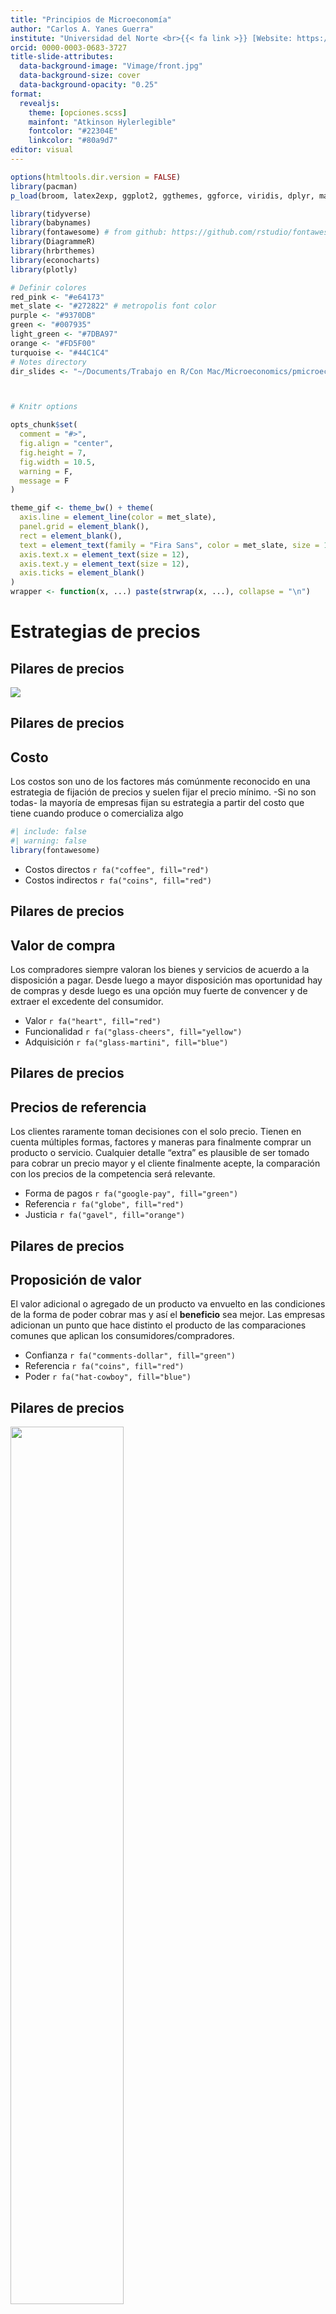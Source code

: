 ```yaml
---
title: "Principios de Microeconomía"
author: "Carlos A. Yanes Guerra"
institute: "Universidad del Norte <br>{{< fa link >}} [Website: https://carlosyanes.netlify.app/](https://carlosyanes.netlify.app/)"
orcid: 0000-0003-0683-3727
title-slide-attributes:
  data-background-image: "Vimage/front.jpg"
  data-background-size: cover
  data-background-opacity: "0.25"
format: 
  revealjs:
    theme: [opciones.scss]
    mainfont: "Atkinson Hylerlegible"
    fontcolor: "#22304E"
    linkcolor: "#80a9d7"
editor: visual
---
```


```r
options(htmltools.dir.version = FALSE)
library(pacman)
p_load(broom, latex2exp, ggplot2, ggthemes, ggforce, viridis, dplyr, magrittr, knitr, parallel, gapminder)

library(tidyverse)
library(babynames)
library(fontawesome) # from github: https://github.com/rstudio/fontawesome
library(DiagrammeR)
library(hrbrthemes)
library(econocharts)
library(plotly)

# Definir colores
red_pink <- "#e64173"
met_slate <- "#272822" # metropolis font color 
purple <- "#9370DB"
green <- "#007935"
light_green <- "#7DBA97"
orange <- "#FD5F00"
turquoise <- "#44C1C4"
# Notes directory
dir_slides <- "~/Documents/Trabajo en R/Con Mac/Microeconomics/pmicroeconomics/Files/Clase 1/"



# Knitr options

opts_chunk$set(
  comment = "#>",
  fig.align = "center",
  fig.height = 7,
  fig.width = 10.5,
  warning = F,
  message = F
)

theme_gif <- theme_bw() + theme(
  axis.line = element_line(color = met_slate),
  panel.grid = element_blank(),
  rect = element_blank(),
  text = element_text(family = "Fira Sans", color = met_slate, size = 17),
  axis.text.x = element_text(size = 12),
  axis.text.y = element_text(size = 12),
  axis.ticks = element_blank()
)
wrapper <- function(x, ...) paste(strwrap(x, ...), collapse = "\n")
```

# Estrategias de precios

## Pilares de precios

![](Vimage/Estp41.png)

## Pilares de precios

:::: fragment
::: callout-note
## Costo

Los [costos]{.reder} son uno de los factores más comúnmente reconocido en una estrategia de fijación de precios y suelen fijar el precio mínimo. -Si no son todas- la mayoría de empresas fijan su estrategia a partir del costo que tiene cuando produce o comercializa algo
:::
::::

::: fragment
```r
#| include: false
#| warning: false
library(fontawesome)
```

-   Costos directos `r fa("coffee", fill="red")`
-   Costos indirectos `r fa("coins", fill="red")`
:::

## Pilares de precios

:::: fragment
::: callout-note
## Valor de compra

Los [compradores]{.alert} siempre valoran los bienes y servicios de acuerdo a la [disposición a pagar]{.blur}. Desde luego a mayor disposición mas oportunidad hay de compras y desde luego es una opción muy fuerte de convencer y de extraer el excedente del consumidor.
:::
::::

::: fragment
-   Valor `r fa("heart", fill="red")`
-   Funcionalidad `r fa("glass-cheers", fill="yellow")`
-   Adquisición `r fa("glass-martini", fill="blue")`
:::

## Pilares de precios

:::: fragment
::: callout-tip
## Precios de referencia

Los [clientes]{.alert} raramente toman decisiones con el solo precio. Tienen en cuenta múltiples formas, factores y maneras para finalmente [comprar]{.cupp} un producto o servicio. Cualquier detalle "extra" es plausible de ser tomado para cobrar un precio mayor y el cliente finalmente acepte, la comparación con los precios de la competencia será relevante.
:::
::::

::: fragment
-   Forma de pagos `r fa("google-pay", fill="green")`
-   Referencia `r fa("globe", fill="red")`
-   Justicia `r fa("gavel", fill="orange")`
:::

## Pilares de precios

:::: fragment
::: callout-important
## Proposición de valor

El [valor]{.alert} adicional o agregado de un producto va envuelto en las condiciones de la forma de poder cobrar mas y así el **beneficio** sea mejor. Las empresas adicionan un punto que hace distinto el producto de las comparaciones comunes que aplican los consumidores/compradores.
:::
::::

::: fragment
-   Confianza `r fa("comments-dollar", fill="green")`
-   Referencia `r fa("coins", fill="red")`
-   Poder `r fa("hat-cowboy", fill="blue")`
:::

## Pilares de precios

::: fragment
![](Vimage/rolesenin.png){width="60%"}
:::

## Pilares de precios

::: fragment
![](Vimage/invprice.png)
:::

## Ecosistema de precios

::: fragment
![](Vimage/c4n2.png){width="80%"}
:::

## Estipulación natural del precio

::: fragment
![](Vimage/c4n3.png)
:::

## Estipulación del precio en pilares

::: fragment
![](Vimage/c4n1.png)
:::

## Estipulación del precio creando valor

::: fragment
![](Vimage/c4n4.png){width="80%"}
:::

## Estipulación del precio creando valor

### Una segunda forma

::: fragment
![](Vimage/c4primboun.png)
:::

## Precios por visión

```r
#| include: false
options(htmltools.dir.version = FALSE)
library(pacman)
p_load(ggthemes, readxl, viridis, knitr, dslabs, gapminder, extrafont, Ecdat, wooldridge, tidyverse, magrittr, janitor, kableExtra, flextable)
# Colores y definición
red_pink <- "#e64173"
met_slate <- "#272822" # metropolis font color 
purple <- "#9370DB"
green <- "#007935"
light_green <- "#7DBA97"
orange <- "#FD5F00"
turquoise <- "#44C1C4"
red <- "#b92e34"

# Knitr opciones
opts_chunk$set(
  comment = "#>",
  fig.align = "center",
  fig.height = 7,
  fig.width = 10.5,
  #dpi = 300,
  #cache = T,
  warning = F,
  message = F
)  
theme_simple <- theme_bw() + theme(
  axis.line = element_line(color = met_slate),
  panel.grid = element_blank(),
  rect = element_blank(),
  strip.text = element_blank(),
  text = element_text(family = "Fira Sans", color = met_slate, size = 17),
  axis.text.x = element_text(size = 12),
  axis.text.y = element_text(size = 12),
  axis.ticks = element_blank()
)
theme_market <- theme_bw() + theme(
  axis.line = element_line(color = met_slate),
  panel.grid = element_blank(),
  rect = element_blank(),
  strip.text = element_blank(),
  text = element_text(family = "Fira Sans", color = met_slate, size = 17),
  axis.title.x = element_text(hjust = 1, size = 17),
  axis.title.y = element_text(hjust = 1, angle = 0, size = 17),
  axis.ticks = element_blank()
)
theme_gif <- theme_bw() + theme(
  axis.line = element_line(color = met_slate),
  panel.grid = element_blank(),
  rect = element_blank(),
  text = element_text(family = "Fira Sans", color = met_slate, size = 17),
  axis.text.x = element_text(size = 12),
  axis.text.y = element_text(size = 12),
  axis.ticks = element_blank()
)
wrapper <- function(x, ...) paste(strwrap(x, ...), collapse = "\n")
```

::: fragment
```r
data.frame(
  A = c("Chocolate", "Cappuccino", "Café Mocca", "Mocca con Chocolate Blanco", "Cappuccino 20onz"),
  B = c(5500, 6300, 6800, 6950, 7200))%>% 
  kable(
  escape = F,
  col.names = c("Tipo", "Precio de venta"),
  align = c("l", "c")
) %>%
row_spec(1:5, color = met_slate) %>%
row_spec(1:5, extra_css = "line-height: 110%;") %>% 
column_spec(1, italic = T, color = met_slate)
```
:::

## Precios por visión

```r
data.frame(
  A = c("Chocolate", "Cafe con crema", "Café con leche", "Café, leche y Chocolate Blanco", "Café con leche 20onz"),
  B = c(3500, 4100, 4300, 4625, 5100))%>%
kable(
  escape = F,
  col.names = c("Tipo", "Precio de venta"),
  align = c("l", "c")
) %>%
row_spec(1:5, color = met_slate) %>%
row_spec(1:5, extra_css = "line-height: 110%;") %>% 
column_spec(1, italic = T, color = met_slate)
```

## Generalidades

### A tener en cuenta

::: incremental
-   Cada [empresa]{.alert} implementa su estrategía de acuerdo a lo que observa que hacen los demás
-   Desde luego aquella que tiene mucho [poder de mercado]{.bg style="--col: #FFFF00"} estipula propiamente sus precios porque no hay competencia cerca e inclusive no la posee (caso monopolio).
-   La estrategia mas [fácil]{.oranger} es la que va por establecer el precio a partir de los costos y mark-up que posee.
:::

## Usando las ventas para evaluar

### Decisiones de precios

::: incremental
-   La idea que el [crecimiento de las ventas]{.reder} es la medida propia de las empresas, ya que esta estipulado en las mentes de los gerentes
-   Cuando se compara con otras [marcas]{.cupp} o competencia y algunas tienen que ver con el nivel de [lealtad]{.blur}
-   Si la empresa conoce su [beneficio marginal]{.oranger}, el deseo o cambio esperado en ventas será usado de forma [precisa]{.under}
:::

# Pregunta !!

-   Si se da un 10% de descuento del precio del lubricante que actualmente esta en \$21.000 y hay un margen de ganancia estipulado del 50%. [¿Cuál es el incremento mínimo del volumen de ventas que necesitará la empresa para aumentar su beneficio sin afectar el nivel actual?]{.oranger}

## Ventas {.smaller}

::: fragment
-   Vamos a usar lo siguiente:
:::

::: fragment
-   La formula es: $$\text{Volumen % de ventas}= \dfrac{\text{- Cambio %  en el precio}}{\text{Margen}+\text{Cambio % en el precio}}$$
:::

::: fragment
[Interpretación:]{.reder} Después que: $(-10\%/50\%+(-10\%))=25\%$ "Si hay un descuento del 10%, la estación de servicio debe incrementar el cambio de aceite (ventas) en un 25%".
:::

## Ventas

![](Vimage/c4pric.png)

# Ingreso marginal

Actualmente una empresa vende 40 jabones a un Precio de \$100, pero la curva de demanda nos dice que para comprar un jabon adicional debemos bajar el precio a P=99. ¿Cuánto es el [ingreso marginal]{.under} de esa firma?

## Ingreso marginal

::: fragment
> Aquel ingreso adicional que optiene la firma por vender una unidad adicional
:::

::: fragment
-   Ingresos de antes: 40 x `$100`=`$4000`\
:::

::: fragment
Los ingresos de... ahora: 41 x `$99`=`$4059`
:::

::: fragment
El ingreso marginal es `$59`. Miren que el $Img < Precio$.
:::

::: {.fragment .fade-up}
¿Debe vender el jabon adicional?
:::

## Segmentación en precio

::: fragment
-   Imagine lo **siguiente**:

|            | DAP A | DAP B |
|------------|-------|-------|
| Segmento X | 30\$  | 125   |
| Segmento Y | 50    | 100   |
:::

::: fragment
-   Note que los del segmento [X]{.oranger} valoran mucho mas el [producto B]{.bg style="--col: #4285F4"} que los del otro Segmento. Pero en cambio los del segmento [Y]{.reder} valoran mas el [producto A]{.bg style="--col: #FF8000"}.
:::

::: fragment
-   Como establecer el [precio]{.under} correcto para cada segmento?
:::

## Segmentación en precio

::: fragment
Si el [producto A]{.bg style="--col: #FF8000"} se vende en `$50` solo el segmento [Y]{.reder} lo comprará y el beneficio por unidad será de `$50`.
:::

::: fragment
En cambio si lo vende en `$30` lo compraran ambos segmentos y su beneficio será de `$60`... va ganando por ahí
:::

::: fragment
Ahora, si hacemos lo mismo con el [producto B]{.bg style="--col: #4285F4"} y se ofrece a un precio de `$100` la empresa ganará `$200` que en lugar de solo `$125`
:::

::: fragment
Mire que si vende así, su ganancia total es de `$260`
:::

## Segmentación en precio

::: fragment
Considera que es suficiente eso? puede la empresa hacer mas dinero `r fa ("money-bill-alt", fill="green")`?
:::

::: fragment
La respuesta es si!!
:::

:::: fragment
::: callout-warning
## Estrategia tipo cesta

La empresa puede vender de forma [combinada]{.bg style="--col: #FFFF00"}, es decir, ofrecer ambos producto en combinación, paquete o comunmente le dicen "combo".
:::
::::

## Segmentación en precio

::: fragment
Sumemos las valoraciones de cada segmento. El Grupo [X]{.oranger} $30(A)+125(B)=155$ y para el segmento [Y]{.reder} es de $50(A)+100(B)=150$, entonces podemos [cobrar]{.under} un precio de `$150` y la empresa venderá (A+B) productos y de esa manera su ganancia por combo será de `$300` y este es mucho mejor beneficio que los `$260` que anteriormente ganaba.
:::

::: fragment
La noción de precios por suscripción y planes en combo es mucho mejor en la disponibilidad a pagar y ofrecer [paquetes]{.reder}. De esa manera extrae mejor el excedente de los consumidores.
:::

## Ejercicio

::: fragment
-   Regresemos al ejemplo de la disponibilidad:

|            | DAP A | DAP B |
|------------|-------|-------|
| Segmento X | 30\$  | 160   |
| Segmento Y | 40    | 140   |
| Segmento Z | 60    | 130   |
:::

::: fragment
Qué estrategia de precios es correcta?
:::

## Psicología de precios

![](Vimage/oferts2.png){.absolute top="200" left="0" width="450" height="500"}

![](Vimage/oferts1.png){.absolute top="50" right="50" width="450" height="250"}

## Psicología de precios

:::: fragment
::: callout-note
## Precio charming

Es la preferencia de establecer [un dígito menos]{.reder} a la izquierda de la cifra. P.e: $3.00\;\rightarrow \;2.99$ o $13.000\;\rightarrow \;12.990$
:::
::::

:::: fragment
::: callout-tip
## Precio de prestigio

Es la preferencia de establecer [un digito mas]{.reder} a la izquierda de la cifra. Es lo contrario a la definición anterior P.e: $4.99\;\rightarrow \;5.00$ o $15.990\;\rightarrow \;16.000$
:::
::::

## Psicología de precios

:::: {.fragment .fade-in}
::: callout-warning
## Pague 1 lleve 2

Preferencia tradicional haciendo ver al consumidor que lleva una ganga. el objetivo de ofrecer la segunda unidad gratis cuando en realidad estan vendiendo un solo producto.
:::
::::

:::: {.fragment .fade-in}
::: callout-caution
## Comparativo

Establecen dos productos [similares]{.alert} uno [al lado del otro]{.bg style="--col: #FFFF00"} pero con precios diferentes. El consumidor al verse enfrente cree que es mejor llevarse la promoción
:::
::::

## Psicología de precios

![](Vimage/onlyto.png)

## Psicología de precios

::: incremental
-   Hay por comparación de [tamaño]{.blur}
-   Ubicación en estanteria
-   Lado derecho
-   Orden de menor a mayor
:::

::: fragment
![](Vimage/beeron.png){width="30%"}
:::

# Trabajo

## Trabajo de clase

-   Piense en una estrategia de precios (escoja solo una) para cierto producto que desee impulsar o llevar al mercado

-   Prepárese a presentarla el día jueves. es individual.

-   La sesión de sustentación es corta no puede excederse en tiempo

-   Adjunte su poster en el brightspace

## Gracias! por su atención {.center}

#### Alguna pregunta adicional?

Slides de la clase:

{{< fa link >}} [Curso virtual](https://cursos.uninorte.edu.co/d2l/home/106306)

{{< fa brands github >}} [keynes37](https://github.com/keynes37)

## Bibliografía {.center}

`r fa('book')` Mankiw, N. G. (2005). *Principios de microeconomía* /N. Gregory Mankiw (No. 338.5 M55Y.).

`r fa('book')` Pindyck, R. S., Rubinfeld, D. L., & Rabasco, E. (2013). *Microeconomía*. Pearson Italia..

`r fa('book')` Krugman, P., & Wells, R. (2014). *Microeconomics (for AP)*. New York: Worth Publishers.

`r fa('book')` Muñoz-Garcia, F. (2017). *Advanced microeconomic theory: an intuitive approach with examples*. MIT Press.
